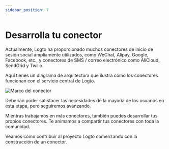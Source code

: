 ```yaml
---
sidebar_position: 7
---
```


# Desarrolla tu conector

Actualmente, Logto ha proporcionado muchos conectores de inicio de sesión social ampliamente utilizados, como WeChat, Alipay, Google, Facebook, etc., y conectores de SMS / correo electrónico como AliCloud, SendGrid y Twilio.

Aquí tienes un diagrama de arquitectura que ilustra cómo los conectores funcionan con el servicio central de Logto.

<img src="/img/assets/logto-connector-framework.png" alt="Marco del conector" />

Deberían poder satisfacer las necesidades de la mayoría de los usuarios en esta etapa, pero seguiremos avanzando.

Mientras trabajamos en más conectores, también puedes desarrollar tus propios conectores. Te animamos a compartir tus conectores con toda la comunidad.

Veamos cómo contribuir al proyecto Logto comenzando con la construcción de un conector.
